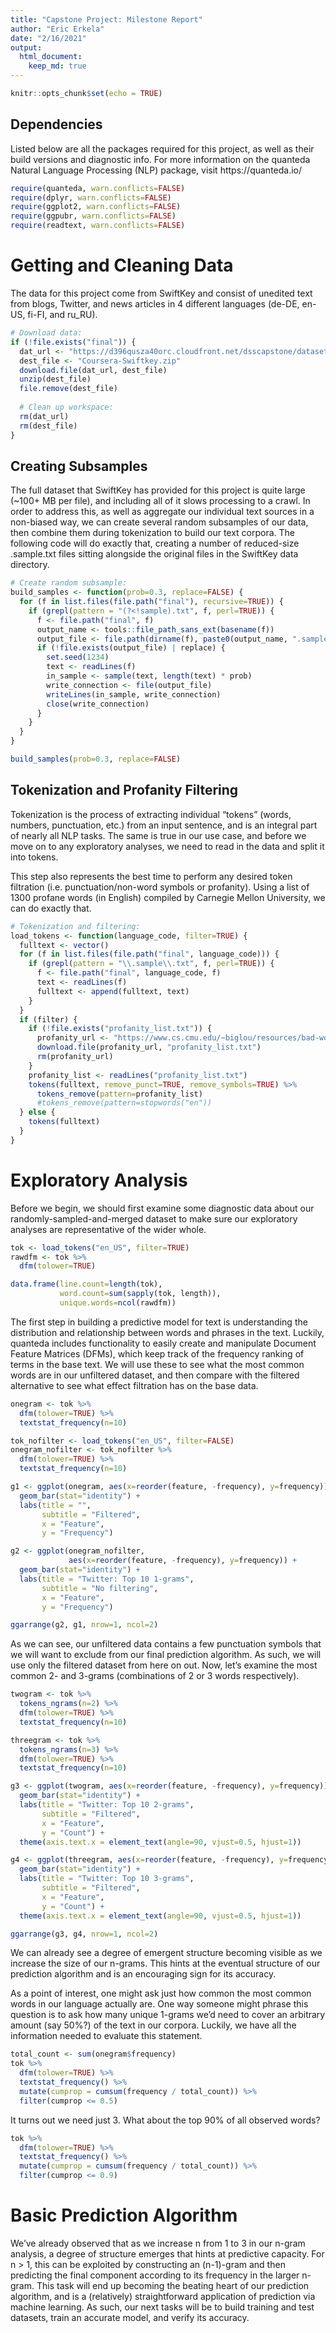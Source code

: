 ```yaml
---
title: "Capstone Project: Milestone Report"
author: "Eric Erkela"
date: "2/16/2021"
output: 
  html_document:
    keep_md: true
---
```


```r
knitr::opts_chunk$set(echo = TRUE)
```

## Dependencies
Listed below are all the packages required for this project, as well as their build versions and diagnostic info.  For more information on the quanteda Natural Language Processing (NLP) package, visit https://quanteda.io/

``` r
require(quanteda, warn.conflicts=FALSE)
require(dplyr, warn.conflicts=FALSE)
require(ggplot2, warn.conflicts=FALSE)
require(ggpubr, warn.conflicts=FALSE)
require(readtext, warn.conflicts=FALSE)
```

# Getting and Cleaning Data
The data for this project come from SwiftKey and consist of unedited text from blogs, Twitter, and news articles in 4 different languages (de-DE, en-US, fi-FI, and ru_RU).

```r
# Download data:
if (!file.exists("final")) {
  dat_url <- "https://d396qusza40orc.cloudfront.net/dsscapstone/dataset/Coursera-SwiftKey.zip"
  dest_file <- "Coursera-Swiftkey.zip"
  download.file(dat_url, dest_file)
  unzip(dest_file)
  file.remove(dest_file)
  
  # Clean up workspace:
  rm(dat_url)
  rm(dest_file)
}
```

## Creating Subsamples
The full dataset that SwiftKey has provided for this project is quite large (~100+ MB per file), and including all of it slows processing to a crawl.  In order to address this, as well as aggregate our individual text sources in a non-biased way, we can create several random subsamples of our data, then combine them during tokenization to build our text corpora.  The following code will do exactly that, creating a number of reduced-size .sample.txt files sitting alongside the original files in the SwiftKey data directory.

``` r
# Create random subsample:
build_samples <- function(prob=0.3, replace=FALSE) {
  for (f in list.files(file.path("final"), recursive=TRUE)) {
    if (grepl(pattern = "(?<!sample).txt", f, perl=TRUE)) {
      f <- file.path("final", f)
      output_name <- tools::file_path_sans_ext(basename(f))
      output_file <- file.path(dirname(f), paste0(output_name, ".sample.txt"))
      if (!file.exists(output_file) | replace) {
        set.seed(1234)
        text <- readLines(f)
        in_sample <- sample(text, length(text) * prob)
        write_connection <- file(output_file)
        writeLines(in_sample, write_connection)
        close(write_connection)
      }
    }
  }
}

build_samples(prob=0.3, replace=FALSE)
```

## Tokenization and Profanity Filtering
Tokenization is the process of extracting individual "tokens" (words, numbers, punctuation, etc.) from an input sentence, and is an integral part of nearly all NLP tasks.  The same is true in our use case, and before we move on to any exploratory analyses, we need to read in the data and split it into tokens.  

This step also represents the best time to perform any desired token filtration (i.e. punctuation/non-word symbols or profanity).  Using a list of 1300 profane words (in English) compiled by Carnegie Mellon University, we can do exactly that.

``` r
# Tokenization and filtering:
load_tokens <- function(language_code, filter=TRUE) {
  fulltext <- vector()
  for (f in list.files(file.path("final", language_code))) {
    if (grepl(pattern = "\\.sample\\.txt", f, perl=TRUE)) {
      f <- file.path("final", language_code, f)
      text <- readLines(f)
      fulltext <- append(fulltext, text)
    }
  }
  if (filter) {
    if (!file.exists("profanity_list.txt")) {
      profanity_url <- "https://www.cs.cmu.edu/~biglou/resources/bad-words.txt"
      download.file(profanity_url, "profanity_list.txt")
      rm(profanity_url)
    }
    profanity_list <- readLines("profanity_list.txt")
    tokens(fulltext, remove_punct=TRUE, remove_symbols=TRUE) %>%
      tokens_remove(pattern=profanity_list)
      #tokens_remove(pattern=stopwords("en"))
  } else {
    tokens(fulltext)
  }
}
```

# Exploratory Analysis
Before we begin, we should first examine some diagnostic data about our randomly-sampled-and-merged dataset to make sure our exploratory analyses are representative of the wider whole.

``` r
tok <- load_tokens("en_US", filter=TRUE)
rawdfm <- tok %>%
  dfm(tolower=TRUE)

data.frame(line.count=length(tok),
           word.count=sum(sapply(tok, length)),
           unique.words=ncol(rawdfm))
```

The first step in building a predictive model for text is understanding the distribution and relationship between words and phrases in the text.  Luckily, quanteda includes functionality to easily create and manipulate Document Feature Matrices (DFMs), which keep track of the frequency ranking of terms in the base text.  We will use these to see what the most common words are in our unfiltered dataset, and then compare with the filtered alternative to see what effect filtration has on the base data.

``` r
onegram <- tok %>%
  dfm(tolower=TRUE) %>%
  textstat_frequency(n=10)

tok_nofilter <- load_tokens("en_US", filter=FALSE)
onegram_nofilter <- tok_nofilter %>%
  dfm(tolower=TRUE) %>%
  textstat_frequency(n=10)

g1 <- ggplot(onegram, aes(x=reorder(feature, -frequency), y=frequency)) + 
  geom_bar(stat="identity") + 
  labs(title = "",
       subtitle = "Filtered",
       x = "Feature",
       y = "Frequency")

g2 <- ggplot(onegram_nofilter, 
             aes(x=reorder(feature, -frequency), y=frequency)) + 
  geom_bar(stat="identity") + 
  labs(title = "Twitter: Top 10 1-grams",
       subtitle = "No filtering",
       x = "Feature",
       y = "Frequency")

ggarrange(g2, g1, nrow=1, ncol=2)
```

As we can see, our unfiltered data contains a few punctuation symbols that we will want to exclude from our final prediction algorithm.  As such, we will use only the filtered dataset from here on out.  Now, let's examine the most common 2- and 3-grams (combinations of 2 or 3 words respectively).

``` r
twogram <- tok %>%
  tokens_ngrams(n=2) %>%
  dfm(tolower=TRUE) %>%
  textstat_frequency(n=10)

threegram <- tok %>%
  tokens_ngrams(n=3) %>%
  dfm(tolower=TRUE) %>%
  textstat_frequency(n=10)

g3 <- ggplot(twogram, aes(x=reorder(feature, -frequency), y=frequency)) + 
  geom_bar(stat="identity") + 
  labs(title = "Twitter: Top 10 2-grams",
       subtitle = "Filtered",
       x = "Feature",
       y = "Count") + 
  theme(axis.text.x = element_text(angle=90, vjust=0.5, hjust=1))

g4 <- ggplot(threegram, aes(x=reorder(feature, -frequency), y=frequency)) + 
  geom_bar(stat="identity") + 
  labs(title = "Twitter: Top 10 3-grams",
       subtitle = "Filtered",
       x = "Feature",
       y = "Count") + 
  theme(axis.text.x = element_text(angle=90, vjust=0.5, hjust=1))

ggarrange(g3, g4, nrow=1, ncol=2)
```

We can already see a degree of emergent structure becoming visible as we increase the size of our n-grams.  This hints at the eventual structure of our prediction algorithm and is an encouraging sign for its accuracy.

As a point of interest, one might ask just how common the most common words in our language actually are.  One way someone might phrase this question is to ask how many unique 1-grams we'd need to cover an arbitrary amount (say 50%?) of the text in our corpora.  Luckily, we have all the information needed to evaluate this statement.

``` r
total_count <- sum(onegram$frequency)
tok %>%
  dfm(tolower=TRUE) %>%
  textstat_frequency() %>%
  mutate(cumprop = cumsum(frequency / total_count)) %>%
  filter(cumprop <= 0.5)
```

It turns out we need just 3.  What about the top 90% of all observed words?

``` r
tok %>%
  dfm(tolower=TRUE) %>%
  textstat_frequency() %>%
  mutate(cumprop = cumsum(frequency / total_count)) %>%
  filter(cumprop <= 0.9)
```

# Basic Prediction Algorithm
We've already observed that as we increase n from 1 to 3 in our n-gram analysis, a degree of structure emerges that hints at predictive capacity.  For n > 1, this can be exploited by constructing an (n-1)-gram and then predicting the final component according to its frequency in the larger n-gram.  This task will end up becoming the beating heart of our prediction algorithm, and is a (relatively) straightforward application of prediction via machine learning.  As such, our next tasks will be to build training and test datasets, train an accurate model, and verify its accuracy. 


